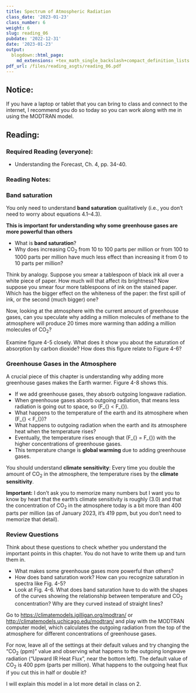 ```yaml
---
title: Spectrum of Atmospheric Radiation
class_date: '2023-01-23'
class_number: 6
weight: 6
slug: reading_06
pubdate: '2022-12-31'
date: '2023-01-23'
output:
  blogdown::html_page:
    md_extensions: +tex_math_single_backslash+compact_definition_lists
pdf_url: /files/reading_asgts/reading_06.pdf
---
```

## Notice:

If you have a laptop or tablet that you can bring to class and connect to the internet, I recommend you do so today so you can work along with me in using the MODTRAN model.

## Reading:

### Required Reading (everyone):

* Understanding the Forecast, Ch. 4, pp. 34-40.

### Reading Notes:

### Band saturation

You only need to understand **band saturation** qualitatively
(i.e., you don't need to worry about equations 4.1--4.3).

**This is important for understanding why some greenhouse gases are more
powerful than others** 

* What is **band saturation**? 
* Why does increasing CO~2~
from 10 to 100 parts per million or from 100 to 1000 parts per million have much
less effect than increasing it from 0 to 10 parts per million? 

Think by analogy.
Suppose you smear a tablespoon of black ink all over a white piece of
paper. How much will that affect its brightness? Now suppose you smear four
more tablespoons of ink on the stained paper. Which has the bigger effect on
the whiteness of the paper: the first spill of ink, or the second (much bigger)
one?

Now, looking at the atmosphere with the current amount of greenhouse gases,
can you speculate why adding a million molecules of methane to the atmosphere
will produce 20 times more warming than adding a million molecules of CO~2~?

Examine figure 4-5 closely. What does it show you about the saturation of 
absorption by carbon dioxide? How does this figure relate to Figure 4-6?

### Greenhouse Gases in the Atmosphere

A crucial piece of this chapter is understanding why adding more greenhouse 
gases makes the Earth warmer. Figure 4-8 shows this. 

* If we add greenhouse gases, they absorb outgoing longwave radiation. 
* When greenhouse gases absorb outgoing radiation, that means less radiation 
  is going out to space, so \(F_{\text{out}} < F_{\text{in}}\).
* What happens to the temperature of the earth and its atmosphere when 
  \(F_{\text{out}} < F_{\text{in}}\)?
* What happens to outgoing radiation when the earth and its atmosphere heat
  when the temperature rises?
* Eventually, the temperature rises enough that 
  \(F_{\text{out}} = F_{\text{in}}\)
  with the higher concentrations of greenhouse gases.
* This temperature change is **global warming** due to adding greenhouse gases.

You should understand **climate sensitivity**: Every time you double the 
amount of CO~2~ in the atmosphere, the temperature rises by the 
**climate sensitivity**.

**Important:** I don't ask you to memorize many numbers but I want you to 
know by heart that the earth's climate sensitivity is roughly 
\(3.0\degC\) and that the concentration of CO~2~ in the atmosphere today
is a bit more than 400 parts per million (as of January 2023, it's 419 ppm,
but you don't need to memorize that detail).

### Review Questions

Think about these questions to check whether you understand the important 
points in this chapter. You do not have to write them up and turn them in.

* What makes some greenhouse gases more powerful than others?
* How does band saturation work? How can you recognize saturation in spectra 
  like Fig. 4-5?
* Look at Fig. 4-6. What does band saturation have to do with the shapes of the 
  curves showing the relationship between temperature and CO~2~ concentration?
  Why are they curved instead of straight lines?

Go to <https://climatemodels.jgilligan.org/modtran/> or <http://climatemodels.uchicago.edu/modtran/> and play with the 
MODTRAN computer model, which calculates the outgoing radiation from the top
of the atmosphere for different concentrations of greenhouse gases.

For now, leave all of the settings at their default values and try changing
the "CO~2~ (ppm)" value and observing what happens to the outgoing longwave
radiation ("Upward IR Heat Flux", near the bottom left).
The default value of CO~2~ is 400 ppm (parts per million). What happens to 
the outgoing heat flux if you cut this in half or double it?

I will explain this model in a lot more detail in class on 
2.
